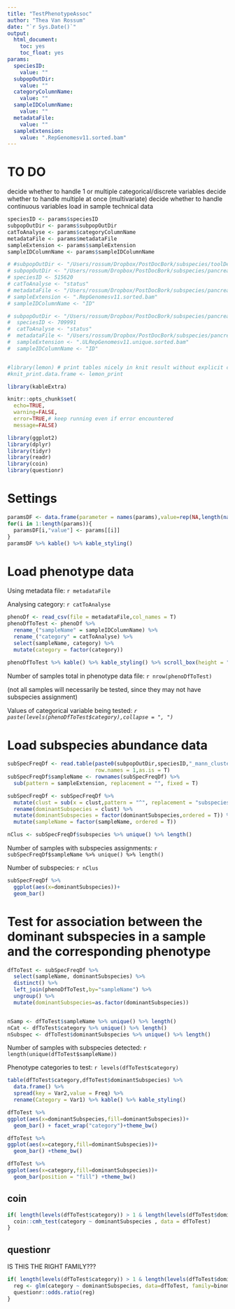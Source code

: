 ```yaml
---
title: "TestPhenotypeAssoc"
author: "Thea Van Rossum"
date: "`r Sys.Date()`"
output:
  html_document:
    toc: yes
    toc_float: yes
params:
  speciesID:
    value: ""
  subpopOutDir:
    value: ""
  categoryColumnName:
    value: ""
  sampleIDColumnName:
    value: ""
  metadataFile:
    value: ""
  sampleExtension:
    value: ".RepGenomesv11.sorted.bam"
---
```



# TO DO


decide whether to handle 1 or multiple categorical/discrete variables
decide whether to handle multiple at once (multivariate)
decide whether to handle continuous variables
load in sample technical data


```r

speciesID <- params$speciesID
subpopOutDir <- params$subpopOutDir
catToAnalyse <- params$categoryColumnName
metadataFile <- params$metadataFile
sampleExtension <- params$sampleExtension
sampleIDColumnName <- params$sampleIDColumnName

# #subpopOutDir <- "/Users/rossum/Dropbox/PostDocBork/subspecies/toolDevelopment/subpopr/ES_PC/metaSNV/fr11_v1/subspec/fromServer/"
# subpopOutDir <- "/Users/rossum/Dropbox/PostDocBork/subspecies/pancreaticCancer/2018-06_data/subpopr/stoolSubspecMod/"
# speciesID <- 515620
# catToAnalyse <- "status"
# metadataFile <- "/Users/rossum/Dropbox/PostDocBork/subspecies/pancreaticCancer/2018-06_data/PC_totalmetadata_07.2018_pg1.csv"
# sampleExtension <- ".RepGenomesv11.sorted.bam"
# sampleIDColumnName <- "ID"

# subpopOutDir <- "/Users/rossum/Dropbox/PostDocBork/subspecies/pancreaticCancer/2018-06_data/v2UL/stool/subpopr/minFilter/"
#  speciesID <- 709991
#  catToAnalyse <- "status"
#  metadataFile <- "/Users/rossum/Dropbox/PostDocBork/subspecies/pancreaticCancer/2018-06_data/PC_totalmetadata_07.2018_pg1.csv"
#  sampleExtension <- ".ULRepGenomesv11.unique.sorted.bam"
#  sampleIDColumnName <- "ID"


#library(lemon) # print tables nicely in knit result without explicit call to kable()
#knit_print.data.frame <- lemon_print

library(kableExtra)

knitr::opts_chunk$set(
  echo=TRUE,
  warning=FALSE,
  error=TRUE,# keep running even if error encountered
  message=FALSE)

library(ggplot2)
library(dplyr)
library(tidyr)
library(readr)
library(coin)
library(questionr)
```

# Settings

```r

paramsDF <- data.frame(parameter = names(params),value=rep(NA,length(names(params))))
for(i in 1:length(params)){
  paramsDF[i,"value"] <- params[[i]]
}
paramsDF %>% kable() %>% kable_styling() 

```

# Load phenotype data

Using metadata file: `r metadataFile`

Analysing category: `r catToAnalyse`

```r
phenoDf <- read_csv(file = metadataFile,col_names = T)
phenoDfToTest <- phenoDf %>% 
  rename_("sampleName" = sampleIDColumnName) %>% 
  rename_("category" = catToAnalyse) %>% 
  select(sampleName, category) %>% 
  mutate(category = factor(category))
  
phenoDfToTest %>% kable() %>% kable_styling() %>% scroll_box(height = "200px")

```

Number of samples total in phenotype data file: `r nrow(phenoDfToTest)`

(not all samples will necessarily be tested, since they may not have subspecies assignment)

Values of categorical variable being tested: *`r paste(levels(phenoDfToTest$category),collapse = ", ")`*


# Load subspecies abundance data

```r

subSpecFreqDf <- read.table(paste0(subpopOutDir,speciesID,"_mann_clustering.tab"),
                            row.names = 1,as.is = T)
subSpecFreqDf$sampleName <- rownames(subSpecFreqDf) %>% 
  sub(pattern = sampleExtension, replacement = "", fixed = T)

subSpecFreqDf <- subSpecFreqDf %>% 
  mutate(clust = sub(x = clust,pattern = "^", replacement = "subspecies")) %>% 
  rename(dominantSubspecies = clust) %>% 
  mutate(dominantSubspecies = factor(dominantSubspecies,ordered = T)) %>% 
  mutate(sampleName = factor(sampleName, ordered = T))

nClus <- subSpecFreqDf$subspecies %>% unique() %>% length()
```

Number of samples with subspecies assignments: `r subSpecFreqDf$sampleName %>% unique() %>% length()`

Number of subspecies: `r nClus`

```r
subSpecFreqDf %>% 
  ggplot(aes(x=dominantSubspecies))+
  geom_bar() 
```

# Test for association between the dominant subspecies in a sample and the corresponding phenotype

```r
dfToTest <- subSpecFreqDf %>% 
  select(sampleName, dominantSubspecies) %>% 
  distinct() %>% 
  left_join(phenoDfToTest,by="sampleName") %>% 
  ungroup() %>% 
  mutate(dominantSubspecies=as.factor(dominantSubspecies))


nSamp <- dfToTest$sampleName %>% unique() %>% length()
nCat <- dfToTest$category %>% unique() %>% length()
nSubspec <- dfToTest$dominantSubspecies %>% unique() %>% length()

```

Number of samples with subspecies detected: `r length(unique(dfToTest$sampleName))`

Phenotype categories to test: `r levels(dfToTest$category)`

```r
table(dfToTest$category,dfToTest$dominantSubspecies) %>% 
  data.frame() %>% 
  spread(key = Var2,value = Freq) %>% 
  rename(Category = Var1) %>% kable() %>% kable_styling()
```

```r
dfToTest %>% 
ggplot(aes(x=dominantSubspecies,fill=dominantSubspecies))+
  geom_bar() + facet_wrap("category")+theme_bw()
```

```r
dfToTest %>% 
ggplot(aes(x=category,fill=dominantSubspecies))+
  geom_bar() +theme_bw()

dfToTest %>% 
ggplot(aes(x=category,fill=dominantSubspecies))+
  geom_bar(position = "fill") +theme_bw()

```


## coin
```r

if( length(levels(dfToTest$category)) > 1 & length(levels(dfToTest$dominantSubspecies)) >1 ){
  coin::cmh_test(category ~ dominantSubspecies , data = dfToTest)
}

```

## questionr

IS THIS THE RIGHT FAMILY???

```r
if( length(levels(dfToTest$category)) > 1 & length(levels(dfToTest$dominantSubspecies)) >1 ){
  reg <- glm(category ~ dominantSubspecies, data=dfToTest, family=binomial)
  questionr::odds.ratio(reg)
}

```


